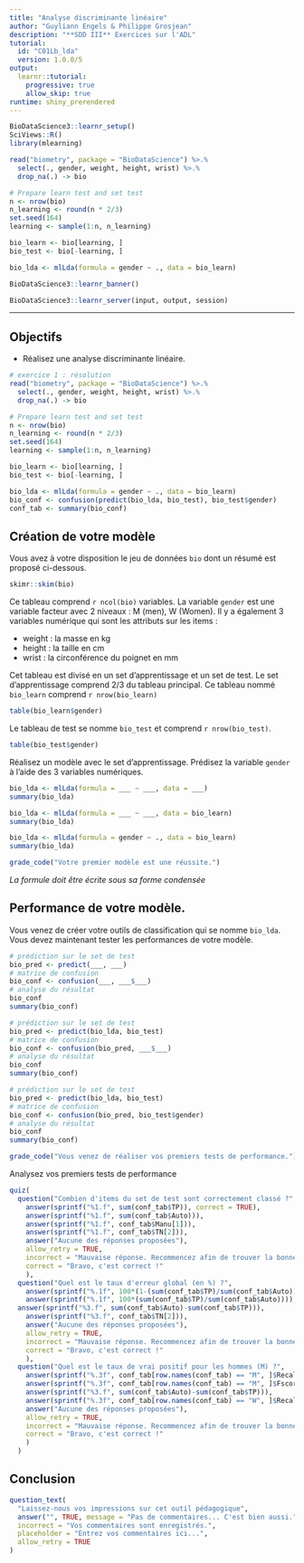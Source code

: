 ```yaml
---
title: "Analyse discriminante linéaire"
author: "Guyliann Engels & Philippe Grosjean"
description: "**SDD III** Exercices sur l'ADL"
tutorial:
  id: "C01Lb_lda"
  version: 1.0.0/5
output:
  learnr::tutorial:
    progressive: true
    allow_skip: true
runtime: shiny_prerendered
---
```


```r
BioDataScience3::learnr_setup()
SciViews::R()
library(mlearning)

read("biometry", package = "BioDataScience") %>.%
  select(., gender, weight, height, wrist) %>.%
  drop_na(.) -> bio

# Prepare learn test and set test
n <- nrow(bio)
n_learning <- round(n * 2/3)
set.seed(164)
learning <- sample(1:n, n_learning)

bio_learn <- bio[learning, ]
bio_test <- bio[-learning, ]

bio_lda <- mlLda(formula = gender ~ ., data = bio_learn)
```

```r
BioDataScience3::learnr_banner()
```

```r
BioDataScience3::learnr_server(input, output, session)
```

----

## Objectifs

- Réalisez une analyse discriminante linéaire.

```r
# exercice 1 : résolution
read("biometry", package = "BioDataScience") %>.%
  select(., gender, weight, height, wrist) %>.%
  drop_na(.) -> bio

# Prepare learn test and set test
n <- nrow(bio)
n_learning <- round(n * 2/3)
set.seed(164)
learning <- sample(1:n, n_learning)

bio_learn <- bio[learning, ]
bio_test <- bio[-learning, ]

bio_lda <- mlLda(formula = gender ~ ., data = bio_learn)
bio_conf <- confusion(predict(bio_lda, bio_test), bio_test$gender)
conf_tab <- summary(bio_conf)
```

## Création de votre modèle


Vous avez à votre disposition le jeu de données `bio` dont un résumé est proposé ci-dessous. 

```r
skimr::skim(bio)
```

Ce tableau comprend `r ncol(bio)` variables. La variable `gender` est une variable facteur avec 2 niveaux : M (men), W (Women). Il y a également 3 variables numérique qui sont les attributs sur les items :  

- weight : la masse en kg
- height : la taille en cm
- wrist : la circonférence du poignet en mm

Cet tableau est divisé en un set d'apprentissage et un set de test. Le set d'apprentissage comprend 2/3 du tableau principal. Ce tableau nommé  `bio_learn` comprend `r nrow(bio_learn)` 

```r
table(bio_learn$gender)
```

Le tableau de test se nomme `bio_test` et comprend `r nrow(bio_test)`.

```r
table(bio_test$gender)
```

Réalisez un modèle avec le set d'apprentissage. Prédisez la variable `gender` à l'aide des 3 variables numériques. 

```r
bio_lda <- mlLda(formula = ___ ~ ___, data = ___)
summary(bio_lda)
```

```r
bio_lda <- mlLda(formula = ___ ~ ___, data = bio_learn)
summary(bio_lda)
```

```r
bio_lda <- mlLda(formula = gender ~ ., data = bio_learn)
summary(bio_lda)
```

```r
grade_code("Votre premier modèle est une réussite.")
```

*La formule doit être écrite sous sa forme condensée*

## Performance de votre modèle.

Vous venez de créer votre outils de classification qui se nomme `bio_lda`. Vous devez maintenant tester les performances de votre modèle.

```r
# prédiction sur le set de test
bio_pred <- predict(___, ___)
# matrice de confusion
bio_conf <- confusion(___, ___$___)
# analyse du résultat 
bio_conf
summary(bio_conf)
```

```r
# prédiction sur le set de test
bio_pred <- predict(bio_lda, bio_test)
# matrice de confusion
bio_conf <- confusion(bio_pred, ___$___)
# analyse du résultat 
bio_conf
summary(bio_conf)
```

```r
# prédiction sur le set de test
bio_pred <- predict(bio_lda, bio_test)
# matrice de confusion
bio_conf <- confusion(bio_pred, bio_test$gender)
# analyse du résultat 
bio_conf
summary(bio_conf)
```

```r
grade_code("Vous venez de réaliser vos premiers tests de performance.")
```

Analysez vos premiers tests de performance 

```r
quiz(
  question("Combien d'items du set de test sont correctement classé ?",
    answer(sprintf("%1.f", sum(conf_tab$TP)), correct = TRUE),
    answer(sprintf("%1.f", sum(conf_tab$Auto))),
    answer(sprintf("%1.f", conf_tab$Manu[1])),
    answer(sprintf("%1.f", conf_tab$TN[2])),
    answer("Aucune des réponses proposées"),
    allow_retry = TRUE,
    incorrect = "Mauvaise réponse. Recommencez afin de trouver la bonne réponse",
    correct = "Bravo, c'est correct !"
    ),
  question("Quel est le taux d'erreur global (en %) ?",
    answer(sprintf("%.1f", 100*(1-(sum(conf_tab$TP)/sum(conf_tab$Auto)))), correct = TRUE),
    answer(sprintf("%.1f", 100*(sum(conf_tab$TP)/sum(conf_tab$Auto)))),
  answer(sprintf("%3.f", sum(conf_tab$Auto)-sum(conf_tab$TP))),
    answer(sprintf("%3.f", conf_tab$TN[2])),
    answer("Aucune des réponses proposées"),
    allow_retry = TRUE,
    incorrect = "Mauvaise réponse. Recommencez afin de trouver la bonne réponse",
    correct = "Bravo, c'est correct !"
    ),
  question("Quel est le taux de vrai positif pour les hommes (M) ?",
    answer(sprintf("%.3f", conf_tab[row.names(conf_tab) == "M", ]$Recall), correct = TRUE),
    answer(sprintf("%.3f", conf_tab[row.names(conf_tab) == "M", ]$Fscore)),
    answer(sprintf("%3.f", sum(conf_tab$Auto)-sum(conf_tab$TP))),
    answer(sprintf("%.3f", conf_tab[row.names(conf_tab) == "W", ]$Recall)),
    answer("Aucune des réponses proposées"),
    allow_retry = TRUE,
    incorrect = "Mauvaise réponse. Recommencez afin de trouver la bonne réponse",
    correct = "Bravo, c'est correct !"
    )
  )
```

## Conclusion

```r
question_text(
  "Laissez-nous vos impressions sur cet outil pédagogique",
  answer("", TRUE, message = "Pas de commentaires... C'est bien aussi."),
  incorrect = "Vos commentaires sont enregistrés.",
  placeholder = "Entrez vos commentaires ici...",
  allow_retry = TRUE
)
```
